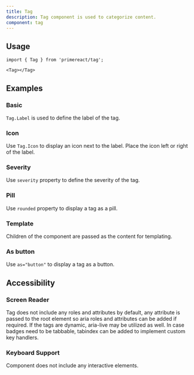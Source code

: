 ```yaml
---
title: Tag
description: Tag component is used to categorize content.
component: tag
---
```


## Usage

```tsx
import { Tag } from 'primereact/tag';
```

```tsx
<Tag></Tag>
```

## Examples

### Basic

`Tag.Label` is used to define the label of the tag.

<DocComponentViewer name="tag:basic-demo" />

### Icon

Use `Tag.Icon` to display an icon next to the label. Place the icon left or right of the label.

<DocComponentViewer name="tag:icon-demo" />

### Severity

Use `severity` property to define the severity of the tag.

<DocComponentViewer name="tag:severity-demo" />

### Pill

Use `rounded` property to display a tag as a pill.

<DocComponentViewer name="tag:pill-demo" />

### Template

Children of the component are passed as the content for templating.

<DocComponentViewer name="tag:template-demo" />

### As button

Use `as="button"` to display a tag as a button.

<DocComponentViewer name="tag:button-demo" />

## Accessibility

### Screen Reader

Tag does not include any roles and attributes by default, any attribute is passed to the root element so aria roles and attributes can be added if required. If the tags are dynamic, aria-live may be utilized as well. In case badges need to be tabbable, tabindex can be added to implement custom key handlers.

### Keyboard Support

Component does not include any interactive elements.

